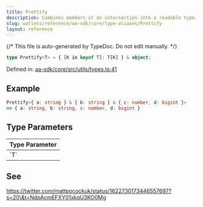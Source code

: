 ```yaml
---
title: Prettify
description: Combines members of an intersection into a readable type.
slug: wallets/reference/aa-sdk/core/type-aliases/Prettify
layout: reference
---
```


{/* This file is auto-generated by TypeDoc. Do not edit manually. */}

```ts
type Prettify<T> = { [K in keyof T]: T[K] } & object;
```

Defined in: [aa-sdk/core/src/utils/types.ts:41](https://github.com/alchemyplatform/aa-sdk/blob/0cc60e9f694c242d91befdaa2f26cdec3ee389c5/aa-sdk/core/src/utils/types.ts#L41)

## Example

```ts
Prettify<{ a: string } & { b: string } & { c: number, d: bigint }>
=> { a: string, b: string, c: number, d: bigint }
```

## Type Parameters

<table>
  <thead>
    <tr>
      <th align="left">Type Parameter</th>
    </tr>
  </thead>

  <tbody>
    <tr>
      <td>
        `T`
      </td>
    </tr>
  </tbody>
</table>

## See

https://twitter.com/mattpocockuk/status/1622730173446557697?s=20\&t=NdpAcmEFXY01xkqU3KO0Mg
